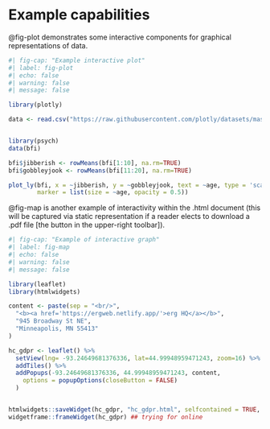 # Example capabilities

@fig-plot demonstrates some interactive components for graphical representations of data. 

```{r}
#| fig-cap: "Example interactive plot"
#| label: fig-plot
#| echo: false
#| warning: false
#| message: false

library(plotly)

data <- read.csv("https://raw.githubusercontent.com/plotly/datasets/master/school_earnings.csv")


library(psych)
data(bfi)

bfi$jibberish <- rowMeans(bfi[1:10], na.rm=TRUE)
bfi$gobbleyjook <- rowMeans(bfi[11:20], na.rm=TRUE)

plot_ly(bfi, x = ~jibberish, y = ~gobbleyjook, text = ~age, type = 'scatter', mode = 'markers', color=~gender,
        marker = list(size = ~age, opacity = 0.5))

```

@fig-map is another example of interactivity within the .html document (this will be captured via static representation if a reader elects to download a .pdf file [the button in the upper-right toolbar]).

```{r}
#| fig-cap: "Example of interactive graph"
#| label: fig-map
#| echo: false
#| warning: false
#| message: false

library(leaflet)
library(htmlwidgets)

content <- paste(sep = "<br/>",
  "<b><a href='https://ergweb.netlify.app/'>erg HQ</a></b>",
  "945 Broadway St NE",
  "Minneapolis, MN 55413"
)

hc_gdpr <- leaflet() %>%
  setView(lng= -93.24649681376336, lat=44.99948959471243, zoom=16) %>%
  addTiles() %>%
  addPopups(-93.24649681376336, 44.99948959471243, content,
    options = popupOptions(closeButton = FALSE)
  )


htmlwidgets::saveWidget(hc_gdpr, "hc_gdpr.html", selfcontained = TRUE, knitrOptions = list())
widgetframe::frameWidget(hc_gdpr) ## trying for online
```

